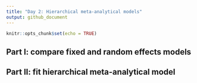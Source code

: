 ```yaml
---
title: "Day 2: Hierarchical meta-analytical models"
output: github_document
---
```


```r
knitr::opts_chunk$set(echo = TRUE)
```

## Part I: compare fixed and random effects models  
## Part II: fit hierarchical meta-analytical model    

